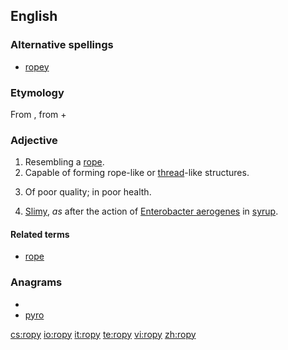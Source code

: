 ==English==

===Alternative spellings===
* [[ropey]]

===Etymology===
From {{etyl|enm|en}} {{term|ropy||lang=enm}}, from {{term|rope||lang=enm}} + {{term|-y||lang=enm}}

===Adjective===
{{en-adj|ropier|ropiest|more}}

# Resembling a [[rope]].
# Capable of forming rope-like or [[thread]]-like structures.
# {{context|British|colloquial}} Of poor quality; in poor health.
# {{context|of [[milk]] or another liquid}} [[slimy|Slimy]], ''as'' after the action of [[Enterobacter aerogenes]] in [[syrup]].

====Related terms====
* [[rope]]

===Anagrams===
* {{alphagram|opry}}
* [[pyro#English|pyro]]

[[cs:ropy]]
[[io:ropy]]
[[it:ropy]]
[[te:ropy]]
[[vi:ropy]]
[[zh:ropy]]